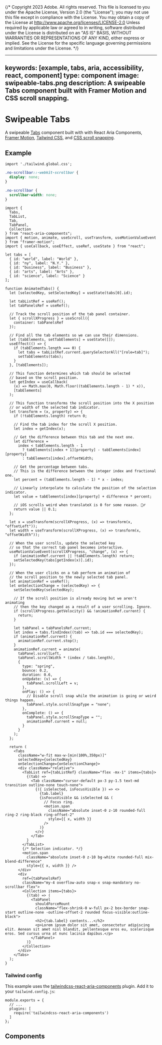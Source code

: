 {/* Copyright 2023 Adobe. All rights reserved.
This file is licensed to you under the Apache License, Version 2.0 (the "License");
you may not use this file except in compliance with the License. You may obtain a copy
of the License at http://www.apache.org/licenses/LICENSE-2.0
Unless required by applicable law or agreed to in writing, software distributed under
the License is distributed on an "AS IS" BASIS, WITHOUT WARRANTIES OR REPRESENTATIONS
OF ANY KIND, either express or implied. See the License for the specific language
governing permissions and limitations under the License. */}



---
keywords: [example, tabs, aria, accessibility, react, component]
type: component
image: swipeable-tabs.png
description: A swipeable Tabs component built with Framer Motion and CSS scroll snapping.
---

# Swipeable Tabs

A swipeable [Tabs](Tabs.html) component built with with React Aria Components, [Framer Motion](https://www.framer.com/motion/), [Tailwind CSS](https://tailwindcss.com/), and [CSS scroll snapping](https://developer.mozilla.org/en-US/docs/Web/CSS/CSS_scroll_snap).

## Example

```tsx import
import './tailwind.global.css';
```

```css hidden
.no-scrollbar::-webkit-scrollbar {
  display: none;
}

.no-scrollbar {
  scrollbar-width: none;
}
```

```tsx example flip
import {
  Tabs,
  TabList,
  Tab,
  TabPanel,
  Collection
} from "react-aria-components";
import { motion, animate, useScroll, useTransform, useMotionValueEvent } from "framer-motion";
import { useCallback, useEffect, useRef, useState } from "react";

let tabs = [
  { id: "world", label: "World" },
  { id: "ny", label: "N.Y." },
  { id: "business", label: "Business" },
  { id: "arts", label: "Arts" },
  { id: "science", label: "Science" }
];

function AnimatedTabs() {
  let [selectedKey, setSelectedKey] = useState(tabs[0].id);

  let tabListRef = useRef();
  let tabPanelsRef = useRef();

  // Track the scroll position of the tab panel container.
  let { scrollXProgress } = useScroll({
    container: tabPanelsRef
  });

  // Find all the tab elements so we can use their dimensions.
  let [tabElements, setTabElements] = useState([]);
  useEffect(() => {
    if (tabElements.length === 0) {
      let tabs = tabListRef.current.querySelectorAll("[role=tab]");
      setTabElements(tabs);
    }
  }, [tabElements]);

  // This function determines which tab should be selected
  // based on the scroll position.
  let getIndex = useCallback(
    (x) => Math.max(0, Math.floor((tabElements.length - 1) * x)),
    [tabElements]
  );

  // This function transforms the scroll position into the X position
  // or width of the selected tab indicator.
  let transform = (x, property) => {
    if (!tabElements.length) return 0;

    // Find the tab index for the scroll X position.
    let index = getIndex(x);

    // Get the difference between this tab and the next one.
    let difference =
      index < tabElements.length - 1
        ? tabElements[index + 1][property] - tabElements[index][property]
        : tabElements[index].offsetWidth;

    // Get the percentage between tabs.
    // This is the difference between the integer index and fractional one.
    let percent = (tabElements.length - 1) * x - index;

    // Linearly interpolate to calculate the position of the selection indicator.
    let value = tabElements[index][property] + difference * percent;

    // iOS scrolls weird when translateX is 0 for some reason. 🤷‍♂️
    return value || 0.1;
  };

  let x = useTransform(scrollXProgress, (x) => transform(x, "offsetLeft"));
  let width = useTransform(scrollXProgress, (x) => transform(x, "offsetWidth"));

  // When the user scrolls, update the selected key
  // so that the correct tab panel becomes interactive.
  useMotionValueEvent(scrollXProgress, "change", (x) => {
    if (animationRef.current || !tabElements.length) return;
    setSelectedKey(tabs[getIndex(x)].id);
  });

  // When the user clicks on a tab perform an animation of
  // the scroll position to the newly selected tab panel.
  let animationRef = useRef();
  let onSelectionChange = (selectedKey) => {
    setSelectedKey(selectedKey);

    // If the scroll position is already moving but we aren't animating
    // then the key changed as a result of a user scrolling. Ignore.
    if (scrollXProgress.getVelocity() && !animationRef.current) {
      return;
    }

    let tabPanel = tabPanelsRef.current;
    let index = tabs.findIndex((tab) => tab.id === selectedKey);
    if (animationRef.current) {
      animationRef.current.stop();
    }
    animationRef.current = animate(
      tabPanel.scrollLeft,
      tabPanel.scrollWidth * (index / tabs.length),
      {
        type: "spring",
        bounce: 0.2,
        duration: 0.6,
        onUpdate: (v) => {
          tabPanel.scrollLeft = v;
        },
        onPlay: () => {
          // Disable scroll snap while the animation is going or weird things happen.
          tabPanel.style.scrollSnapType = "none";
        },
        onComplete: () => {
          tabPanel.style.scrollSnapType = "";
          animationRef.current = null;
        }
      }
    );
  };

  return (
    <Tabs
      className="w-fit max-w-[min(100%,350px)]"
      selectedKey={selectedKey}
      onSelectionChange={onSelectionChange}>
      <div className="relative">
        <TabList ref={tabListRef} className="flex -mx-1" items={tabs}>
          {(tab) =>
            <Tab className="cursor-default px-3 py-1.5 text-md transition outline-none touch-none">
              {({ isSelected, isFocusVisible }) => <>
                {tab.label}
                {isFocusVisible && isSelected && (
                  // Focus ring.
                  <motion.span
                    className="absolute inset-0 z-10 rounded-full ring-2 ring-black ring-offset-2"
                    style={{ x, width }}
                  />
                )}
              </>}
            </Tab>
          }
        </TabList>
        {/* Selection indicator. */}
        <motion.span
          className="absolute inset-0 z-10 bg-white rounded-full mix-blend-difference"
          style={{ x, width }} />
      </div>
      <div
        ref={tabPanelsRef}
        className="my-4 overflow-auto snap-x snap-mandatory no-scrollbar flex">
        <Collection items={tabs}>
          {(tab) => (
            <TabPanel
              shouldForceMount
              className="flex-shrink-0 w-full px-2 box-border snap-start outline-none -outline-offset-2 rounded focus-visible:outline-black">
              <h2>{tab.label} contents...</h2>
              <p>Lorem ipsum dolor sit amet, consectetur adipiscing elit. Aenean sit amet nisl blandit, pellentesque eros eu, scelerisque eros. Sed cursus urna at nunc lacinia dapibus.</p>
            </TabPanel>
          )}
        </Collection>
      </div>
    </Tabs>
  );
}
```

### Tailwind config

This example uses the [tailwindcss-react-aria-components](../styling.html#plugin) plugin. Add it to your `tailwind.config.js`:

```tsx
module.exports = {
  // ...
  plugins: [
    require('tailwindcss-react-aria-components')
  ]
};
```

## Components

<section className={styles.cardGroup} data-size="small">

<ExampleCard
  url="../Tabs.html"
  title="Tabs"
  description="Tabs organize content into multiple sections, and allow a user to view one at a time.">
  <Tabs />
</ExampleCard>

</section>
